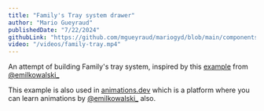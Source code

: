 ```yaml
---
title: "Family's Tray system drawer"
author: "Mario Gueyraud"
publishedDate: "7/22/2024"
githubLink: "https://github.com/mgueyraud/mariogyd/blob/main/components/lab/FamilyTray.tsx"
video: "/videos/family-tray.mp4"
---
```


An attempt of building Family's tray system, inspired by this [example](https://emilkowal.ski/ui/family-tray-system) from [@emilkowalski\_](https://x.com/emilkowalski_)

This example is also used in [animations.dev](https://animations.dev) which is a platform where you can learn animations by [@emilkowalski\_](https://x.com/emilkowalski_) also.

<FamilyTray />

